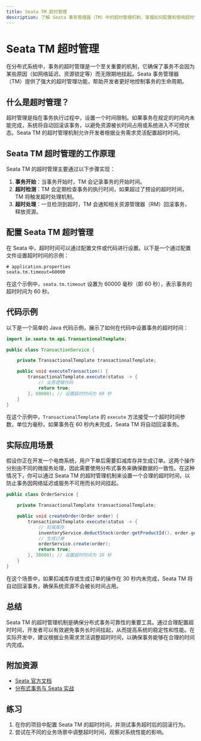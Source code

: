 ```yaml
---
title: Seata TM 超时管理
description: 了解 Seata 事务管理器（TM）中的超时管理机制，掌握如何配置和使用超时管理来确保分布式事务的可靠性。
---
```


# Seata TM 超时管理

在分布式系统中，事务的超时管理是一个至关重要的机制，它确保了事务不会因为某些原因（如网络延迟、资源锁定等）而无限期地挂起。Seata 事务管理器（TM）提供了强大的超时管理功能，帮助开发者更好地控制事务的生命周期。

## 什么是超时管理？

超时管理是指在事务执行过程中，设置一个时间限制。如果事务在规定的时间内未能完成，系统将自动回滚该事务，以避免资源被长时间占用或系统进入不可控状态。Seata TM 的超时管理机制允许开发者根据业务需求灵活配置超时时间。

## Seata TM 超时管理的工作原理

Seata TM 的超时管理主要通过以下步骤实现：

1. **事务开始**：当事务开始时，TM 会记录事务的开始时间。
2. **超时检测**：TM 会定期检查事务的执行时间，如果超过了预设的超时时间，TM 将触发超时处理机制。
3. **超时处理**：一旦检测到超时，TM 会通知相关资源管理器（RM）回滚事务，释放资源。

## 配置 Seata TM 超时管理

在 Seata 中，超时时间可以通过配置文件或代码进行设置。以下是一个通过配置文件设置超时时间的示例：

```properties
# application.properties
seata.tm.timeout=60000
```

在这个示例中，`seata.tm.timeout` 设置为 60000 毫秒（即 60 秒），表示事务的超时时间为 60 秒。

## 代码示例

以下是一个简单的 Java 代码示例，展示了如何在代码中设置事务的超时时间：

```java
import io.seata.tm.api.TransactionalTemplate;

public class TransactionService {

    private TransactionalTemplate transactionalTemplate;

    public void executeTransaction() {
        transactionalTemplate.execute(status -> {
            // 业务逻辑代码
            return true;
        }, 60000); // 设置超时时间为 60 秒
    }
}
```

在这个示例中，`TransactionalTemplate` 的 `execute` 方法接受一个超时时间参数，单位为毫秒。如果事务在 60 秒内未完成，Seata TM 将自动回滚事务。

## 实际应用场景

假设你正在开发一个电商系统，用户下单后需要扣减库存并生成订单。这两个操作分别由不同的微服务处理，因此需要使用分布式事务来确保数据的一致性。在这种情况下，你可以通过 Seata TM 的超时管理机制来设置一个合理的超时时间，以防止事务因网络延迟或服务不可用而长时间挂起。

```java
public class OrderService {

    private TransactionalTemplate transactionalTemplate;

    public void createOrder(Order order) {
        transactionalTemplate.execute(status -> {
            // 扣减库存
            inventoryService.deductStock(order.getProductId(), order.getQuantity());
            // 生成订单
            orderService.create(order);
            return true;
        }, 30000); // 设置超时时间为 30 秒
    }
}
```

在这个场景中，如果扣减库存或生成订单的操作在 30 秒内未完成，Seata TM 将自动回滚事务，确保系统资源不会被长时间占用。

## 总结

Seata TM 的超时管理机制是确保分布式事务可靠性的重要工具。通过合理配置超时时间，开发者可以有效避免事务长时间挂起，从而提高系统的稳定性和性能。在实际开发中，建议根据业务需求灵活调整超时时间，以确保事务能够在合理的时间内完成。

## 附加资源

- [Seata 官方文档](https://seata.io/zh-cn/docs/overview/what-is-seata.html)
- [分布式事务与 Seata 实战](https://example.com/distributed-transaction-seata)

## 练习

1. 在你的项目中配置 Seata TM 的超时时间，并测试事务超时后的回滚行为。
2. 尝试在不同的业务场景中调整超时时间，观察对系统性能的影响。
